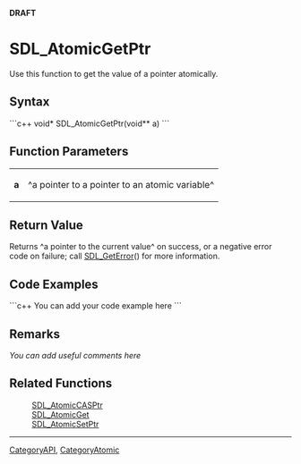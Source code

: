 <!-- pragma section-numbers off -->
<!-- pragma disable-camelcase -->
'''DRAFT'''

= SDL_AtomicGetPtr =
Use this function to get the value of a pointer atomically.


== Syntax ==
```c++
void* SDL_AtomicGetPtr(void** a)
```

== Function Parameters ==
{|
|'''a'''
|^a pointer to a pointer to an atomic variable^
|}

== Return Value ==
Returns ^a pointer to the current value^ on success, or a negative error code on failure; call [[SDL_GetError]]() for more information.

== Code Examples ==
```c++
You can add your code example here
```

== Remarks ==
''You can add useful comments here''

== Related Functions ==
:[[SDL_AtomicCASPtr]]
:[[SDL_AtomicGet]]
:[[SDL_AtomicSetPtr]]

----
[[CategoryAPI]], [[CategoryAtomic]]
